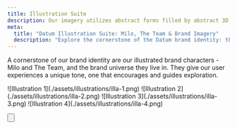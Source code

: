 ```yaml
---
title: Illustration Suite
description: Our imagery utilizes abstract forms filled by abstract 3D landscapes, balancing the need for a sense of optimistic futurism and an organic, grounded texture.
meta:
  title: "Datum Illustration Suite: Milo, The Team & Brand Imagery"
  description: "Explore the cornerstone of the Datum brand identity: the Illustration Suite, featuring brand characters Milo and The Team, and guidelines for the visual brand universe."
---
```




A cornerstone of our brand identity are our illustrated brand characters - Milo and The Team, and the brand universe they live in. They give our user experiences a unique tone, one that encourages and guides exploration.

<Container tag="section" class="space-y-12 max-w-none lg:mt-16 md:mt-12 mt-8">

<BrandCardImage>
  ![Illustration 1](./assets/illustrations/illa-1.png)
</BrandCardImage>

<BrandCardImage>
  ![Illustration 2](./assets/illustrations/illa-2.png)
</BrandCardImage>

<BrandCardImage>
  ![Illustration 3](./assets/illustrations/illa-3.png)
</BrandCardImage>

<BrandCardImage>
  ![Illustration 4](./assets/illustrations/illa-4.png)
</BrandCardImage>

<Button
class="btn btn--cream btn--large"
text="Download The Illustration Suite"
target="_blank"
href="https://drive.google.com/drive/folders/1sUKPvndRfS_b08FTyhXLy3QYTQtaxaor?usp=drive_link"
/>

</Container>
